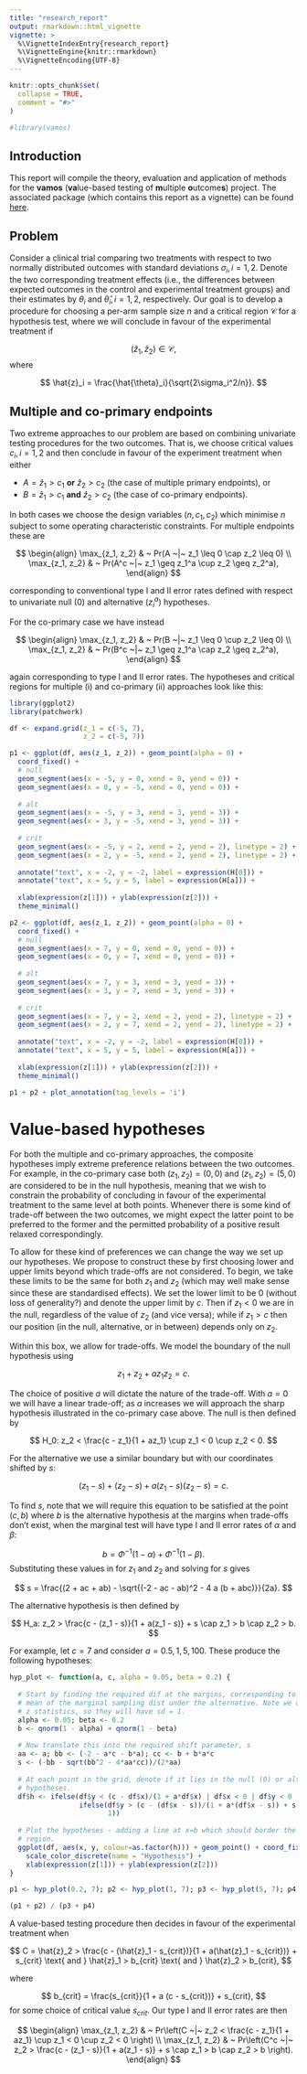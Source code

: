 ```yaml
---
title: "research_report"
output: rmarkdown::html_vignette
vignette: >
  %\VignetteIndexEntry{research_report}
  %\VignetteEngine{knitr::rmarkdown}
  %\VignetteEncoding{UTF-8}
---
```


```r
knitr::opts_chunk$set(
  collapse = TRUE,
  comment = "#>"
)
```

```r
#library(vamos)
```

## Introduction

This report will compile the theory, evaluation and application of methods for the **vamos** (**va**lue-based testing of **m**ultiple **o**utcome**s**) project. The associated package (which contains this report as a vignette) can be found [here](https://github.com/DTWilson/vamos).

## Problem

Consider a clinical trial comparing two treatments with respect to two normally distributed outcomes with standard deviations $\sigma_i, i=1,2$. Denote the two corresponding treatment effects (i.e., the differences between expected outcomes in the control and experimental treatment groups) and their estimates by $\theta_i$ and $\hat{\theta}_i, i = 1,2$, respectively. Our goal is to develop a procedure for choosing a per-arm sample size $n$ and a critical region $\mathcal{C}$ for a hypothesis test, where we will conclude in favour of the experimental treatment if 

$$
(\hat{z}_1 , \hat{z}_2 ) \in \mathcal{C},
$$
where

$$
\hat{z}_i = \frac{\hat{\theta}_i}{\sqrt{2\sigma_i^2/n}}.
$$


## Multiple and co-primary endpoints

Two extreme approaches to our problem are based on combining univariate testing procedures for the two outcomes. That is, we choose critical values $c_i, i=1,2$ and then conclude in favour of the experiment treatment when either

- $A = \hat{z}_1 > c_1$ **or** $\hat{z}_2 > c_2$ (the case of multiple primary endpoints), or
- $B = \hat{z}_1 > c_1$ **and** $\hat{z}_2 > c_2$ (the case of co-primary endpoints).

In both cases we choose the design variables $(n, c_1, c_2)$ which minimise $n$ subject to some operating characteristic constraints. For multiple endpoints these are

$$
\begin{align}
\max_{z_1, z_2} & ~ Pr(A ~|~ z_1 \leq 0 \cap z_2 \leq 0) \\
\max_{z_1, z_2} & ~ Pr(A^c  ~|~ z_1 \geq z_1^a \cup z_2 \geq z_2^a),
\end{align}
$$

corresponding to conventional type I and II error rates defined with respect to univariate null (0) and alternative ($z_i^a$) hypotheses. 

For the co-primary case we have instead

$$
\begin{align}
\max_{z_1, z_2} & ~ Pr(B ~|~ z_1 \leq 0 \cup z_2 \leq 0) \\
\max_{z_1, z_2} & ~ Pr(B^c  ~|~ z_1 \geq z_1^a \cap z_2 \geq z_2^a),
\end{align}
$$

again corresponding to type I and II error rates. The hypotheses and critical regions for multiple (i) and co-primary (ii) approaches look like this:

```r
library(ggplot2)
library(patchwork)

df <- expand.grid(z_1 = c(-5, 7),
                  z_2 = c(-5, 7))

p1 <- ggplot(df, aes(z_1, z_2)) + geom_point(alpha = 0) +
  coord_fixed() + 
  # null
  geom_segment(aes(x = -5, y = 0, xend = 0, yend = 0)) +
  geom_segment(aes(x = 0, y = -5, xend = 0, yend = 0)) + 
  
  # alt
  geom_segment(aes(x = -5, y = 3, xend = 3, yend = 3)) +
  geom_segment(aes(x = 3, y = -5, xend = 3, yend = 3)) +
  
  # crit
  geom_segment(aes(x = -5, y = 2, xend = 2, yend = 2), linetype = 2) +
  geom_segment(aes(x = 2, y = -5, xend = 2, yend = 2), linetype = 2) +
  
  annotate("text", x = -2, y = -2, label = expression(H[0])) +
  annotate("text", x = 5, y = 5, label = expression(H[a])) +
  
  xlab(expression(z[1])) + ylab(expression(z[2])) +
  theme_minimal()

p2 <- ggplot(df, aes(z_1, z_2)) + geom_point(alpha = 0) +
  coord_fixed() + 
  # null
  geom_segment(aes(x = 7, y = 0, xend = 0, yend = 0)) +
  geom_segment(aes(x = 0, y = 7, xend = 0, yend = 0)) + 
  
  # alt
  geom_segment(aes(x = 7, y = 3, xend = 3, yend = 3)) +
  geom_segment(aes(x = 3, y = 7, xend = 3, yend = 3)) +
  
  # crit
  geom_segment(aes(x = 7, y = 2, xend = 2, yend = 2), linetype = 2) +
  geom_segment(aes(x = 2, y = 7, xend = 2, yend = 2), linetype = 2) +
  
  annotate("text", x = -2, y = -2, label = expression(H[0])) +
  annotate("text", x = 5, y = 5, label = expression(H[a])) +
  
  xlab(expression(z[1])) + ylab(expression(z[2])) +
  theme_minimal()  
```

```r
p1 + p2 + plot_annotation(tag_levels = 'i')
```

# Value-based hypotheses

For both the multiple and co-primary approaches, the composite hypotheses imply extreme preference relations between the two outcomes. For example, in the co-primary case both $(z_1, z_2) = (0, 0)$ and $(z_1, z_2) = (5, 0)$ are considered to be in the null hypothesis, meaning that we wish to constrain the probability of concluding in favour of the experimental treatment to the same level at both points. Whenever there is some kind of trade-off between the two outcomes, we might expect the latter point to be preferred to the former and the permitted probability of a positive result relaxed correspondingly. 

To allow for these kind of preferences we can change the way we set up our hypotheses. We propose to construct these by first choosing lower and upper limits beyond which trade-offs are not considered. To begin, we take these limits to be the same for both $z_1$ and $z_2$ (which may well make sense since these are standardised effects). We set the lower limit to be 0 (without loss of generality?) and denote the upper limit by $c$. Then if $z_1 < 0$ we are in the null, regardless of the value of $z_2$ (and vice versa); while if $z_1 > c$ then our position (in the null, alternative, or in between) depends only on $z_2$.

Within this box, we allow for trade-offs. We model the boundary of the null hypothesis using 

$$
z_1 + z_2 + a z_1 z_2 = c.
$$

The choice of positive $a$ will dictate the nature of the trade-off. With $a = 0$ we will have a linear trade-off; as $a$ increases we will approach the sharp hypothesis illustrated in the co-primary case above. The null is then defined by 

$$
H_0: z_2 < \frac{c - z_1}{1 + az_1} \cup z_1 < 0 \cup z_2 < 0.
$$

For the alternative we use a similar boundary but with our coordinates shifted by $s$:

$$
(z_1 - s) + (z_2 - s) + a (z_1 - s) (z_2 - s) = c.
$$

To find $s$, note that we will require this equation to be satisfied at the point $(c, b)$ where $b$ is the alternative hypothesis at the margins when trade-offs don't exist, when the marginal test will have type I and II error rates of $\alpha$ and $\beta$:

$$
b = \Phi^{-1}(1 - \alpha) + \Phi^{-1}(1 - \beta).
$$
Substituting these values in for $z_1$ and $z_2$ and solving for $s$ gives

$$
s = \frac{(2 + ac + ab) - \sqrt{(-2 - ac - ab)^2 - 4 a (b + abc)}}{2a}.
$$

The alternative hypothesis is then defined by

$$
H_a: z_2 > \frac{c - (z_1 - s)}{1 + a(z_1 - s)} + s \cap z_1 > b \cap z_2 > b.
$$

For example, let $c = 7$ and consider $a = 0.5, 1, 5, 100$. These produce the following hypotheses:

```r
hyp_plot <- function(a, c, alpha = 0.05, beta = 0.2) {
  
  # Start by finding the required dif at the margins, corresponding to the
  # mean of the marginal sampling dist under the alternative. Note we are using
  # z statistics, so they will have sd = 1.
  alpha <- 0.05; beta <- 0.2
  b <- qnorm(1 - alpha) + qnorm(1 - beta)
  
  # Now translate this into the required shift parameter, s
  aa <- a; bb <- (-2 - a*c - b*a); cc <- b + b*a*c
  s <- (-bb - sqrt(bb^2 - 4*aa*cc))/(2*aa)
  
  # At each point in the grid, denote if it lies in the null (0) or alternative (2)
  # hypotheses.
  df$h <- ifelse(df$y < (c - df$x)/(1 + a*df$x) | df$x < 0 | df$y < 0 , 0,
                 ifelse(df$y > (c - (df$x - s))/(1 + a*(df$x - s)) + s & (df$y > b & df$x > b), 2,
                        1))
  
  # Plot the hypotheses - adding a line at x=b which should border the alternative
  # region.
  ggplot(df, aes(x, y, colour=as.factor(h))) + geom_point() + coord_fixed() +
    scale_color_discrete(name = "Hypothesis") +
    xlab(expression(z[1])) + ylab(expression(z[2]))
}

p1 <- hyp_plot(0.2, 7); p2 <- hyp_plot(1, 7); p3 <- hyp_plot(5, 7); p4 <- hyp_plot(100, 7)

(p1 + p2) / (p3 + p4)
```

A value-based testing procedure then decides in favour of the experimental treatment when

$$
C = \hat{z}_2 > \frac{c - (\hat{z}_1 - s_{crit})}{1 + a(\hat{z}_1 - s_{crit})} + s_{crit} \text{ and } \hat{z}_1 > b_{crit} \text{ and } \hat{z}_2 > b_{crit},
$$

where 

$$
b_{crit} = \frac{s_{crit}}{1 + a (c - s_{crit})} + s_{crit},
$$
for some choice of critical value $s_{crit}$. Our type I and II error rates are then

$$
\begin{align}
\max_{z_1, z_2} & ~ Pr\left(C ~|~ z_2 < \frac{c - z_1}{1 + az_1} \cup z_1 < 0 \cup z_2 < 0 \right) \\
\max_{z_1, z_2} & ~ Pr\left(C^c  ~|~ z_2 > \frac{c - (z_1 - s)}{1 + a(z_1 - s)} + s \cap z_1 > b \cap z_2 > b \right).
\end{align}
$$


